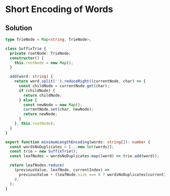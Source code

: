 # Short Encoding of Words

## Solution

```typescript filename="solution.ts" copy
type TrieNode = Map<string, TrieNode>;

class SuffixTrie {
  private rootNode: TrieNode;
  constructor() {
    this.rootNode = new Map();
  }

  add(word: string) {
    return word.split('').reduceRight((currentNode, char) => {
      const childNode = currentNode.get(char);
      if (childNode) {
        return childNode;
      } else {
        const newNode = new Map();
        currentNode.set(char, newNode);
        return newNode;
      }
    }, this.rootNode);
  }
}

export function minimumLengthEncoding(words: string[]): number {
  const wordsNoDuplicates = [...new Set(words)];
  const trie = new SuffixTrie();
  const leafNodes = wordsNoDuplicates.map((word) => trie.add(word));

  return leafNodes.reduce(
    (previousValue, leafNode, currentIndex) =>
      previousValue + (leafNode.size === 0 ? wordsNoDuplicates[currentIndex].length + 1 : 0),
    0,
  );
}
```

